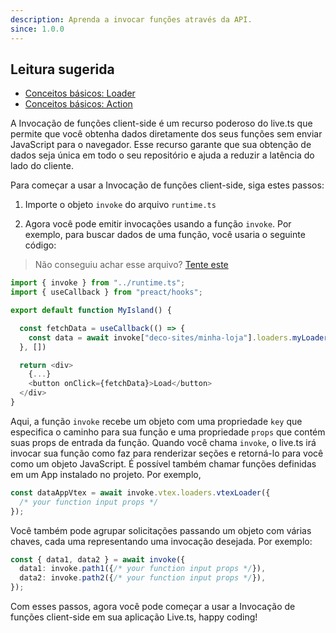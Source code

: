 ```yaml
---
description: Aprenda a invocar funções através da API.
since: 1.0.0
---
```


## Leitura sugerida

- [Conceitos básicos: Loader](/docs/pt/concepts/loader)
- [Conceitos básicos: Action](/docs/pt/concepts/action)

A Invocação de funções client-side é um recurso poderoso do live.ts que permite
que você obtenha dados diretamente dos seus funções sem enviar JavaScript para o
navegador. Esse recurso garante que sua obtenção de dados seja única em todo o
seu repositório e ajuda a reduzir a latência do lado do cliente.

Para começar a usar a Invocação de funções client-side, siga estes passos:

1. Importe o objeto `invoke` do arquivo `runtime.ts`

2. Agora você pode emitir invocações usando a função `invoke`. Por exemplo, para
   buscar dados de uma função, você usaria o seguinte código:

> Não conseguiu achar esse arquivo?
> [Tente este](https://github.com/deco-sites/fashion/blob/main/runtime.ts)

```ts
import { invoke } from "../runtime.ts";
import { useCallback } from "preact/hooks";

export default function MyIsland() {

  const fetchData = useCallback(() => {
    const data = await invoke["deco-sites/minha-loja"].loaders.myLoader({/* your function input props */});
  }, [])

  return <div>
    {...}
    <button onClick={fetchData}>Load</button>
  </div>
}
```

Aqui, a função `invoke` recebe um objeto com uma propriedade `key` que
especifica o caminho para sua função e uma propriedade `props` que contém suas
props de entrada da função. Quando você chama `invoke`, o live.ts irá invocar
sua função como faz para renderizar seções e retorná-lo para você como um objeto
JavaScript. É possível também chamar funções definidas em um App instalado no
projeto. Por exemplo,

```ts
const dataAppVtex = await invoke.vtex.loaders.vtexLoader({
  /* your function input props */
});
```

Você também pode agrupar solicitações passando um objeto com várias chaves, cada
uma representando uma invocação desejada. Por exemplo:

```ts
const { data1, data2 } = await invoke({
  data1: invoke.path1({/* your function input props */}),
  data2: invoke.path2({/* your function input props */}),
});
```

Com esses passos, agora você pode começar a usar a Invocação de funções
client-side em sua aplicação Live.ts, happy coding!
